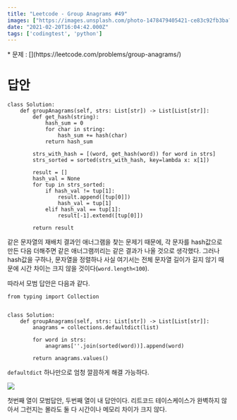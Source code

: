 ```yaml
---
title: "Leetcode - Group Anagrams #49"
images: ["https://images.unsplash.com/photo-1478479405421-ce83c92fb3ba?crop=entropy&cs=tinysrgb&fit=max&fm=jpg&ixid=MXwxMTc3M3wwfDF8c2VhcmNofDh8fGdyb3VwfGVufDB8fHw&ixlib=rb-1.2.1&q=80&w=2000"]
date: "2021-02-20T16:04:42.000Z"
tags: ['codingtest', 'python']
---
```


<TOCInline toc={props.toc} asDisclosure />
* 문제 : [](https://leetcode.com/problems/group-anagrams/)

# 답안

```
class Solution:
    def groupAnagrams(self, strs: List[str]) -> List[List[str]]:
        def get_hash(string):
            hash_sum = 0
            for char in string:
                hash_sum += hash(char)
            return hash_sum

        strs_with_hash = [(word, get_hash(word)) for word in strs]
        strs_sorted = sorted(strs_with_hash, key=lambda x: x[1])

        result = []
        hash_val = None
        for tup in strs_sorted:
            if hash_val != tup[1]:
                result.append([tup[0]])
                hash_val = tup[1]
            elif hash_val == tup[1]:
                result[-1].extend([tup[0]])

        return result
```

같은 문자열의 재배치 결과인 애너그램을 찾는 문제기 때문에, 각 문자를 hash값으로 만든 다음 더해주면 같은 애너그램끼리는 같은 결과가 나올 것으로 생각했다. 그러나 hash값을 구하나, 문자열을 정렬하나 사실 여기서는 전체 문자열 길이가 길지 않기 때문에 시간 차이는 크지 않을 것이다(`word.length<100`).

따라서 모범 답안은 다음과 같다.

```
from typing import Collection


class Solution:
    def groupAnagrams(self, strs: List[str]) -> List[List[str]]:
        anagrams = collections.defaultdict(list)

        for word in strs:
            anagrams[''.join(sorted(word))].append(word)

        return anagrams.values()
```

`defaultdict` 하나만으로 엄청 깔끔하게 해결 가능하다.

![](/static/images/2021/02/image.png)

첫번째 열이 모범답안, 두번째 열이 내 답안이다. 리트코드 테이스케이스가 완벽하지 않아서 그런지는 몰라도 둘 다 시간이나 메모리 차이가 크지 않다.
